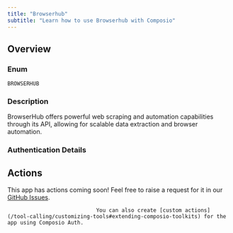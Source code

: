 ```yaml
---
title: "Browserhub"
subtitle: "Learn how to use Browserhub with Composio"
---
```



## Overview

### Enum
`BROWSERHUB`

### Description
BrowserHub offers powerful web scraping and automation capabilities
    through its API, allowing for scalable data extraction and browser
    automation.

### Authentication Details

<Accordion title="API_KEY">
<ParamField path="api_key" type="string" required={true}>
</ParamField>

<ParamField path="base_url" type="string" default="https://api.browserhub.io/v1/">
</ParamField>

</Accordion>


## Actions

This app has actions coming soon! Feel free to raise a request for it in our [GitHub Issues](https://github.com/ComposioHQ/composio/issues).
                                
                                You can also create [custom actions](/tool-calling/customizing-tools#extending-composio-toolkits) for the app using Composio Auth.